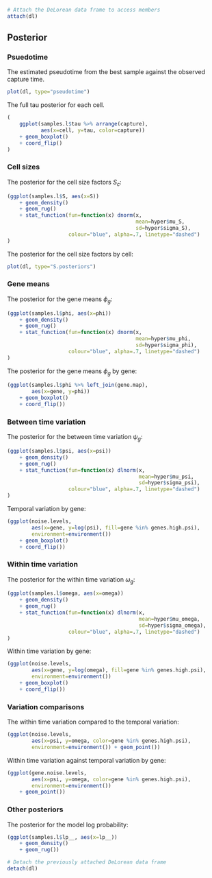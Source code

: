 ```r
# Attach the DeLorean data frame to access members
attach(dl)
```

## Posterior

### Psuedotime

The estimated pseudotime from the best sample against the observed
capture time.
```r
plot(dl, type="pseudotime")
```

The full tau posterior for each cell.
```r
(
    ggplot(samples.l$tau %>% arrange(capture),
           aes(x=cell, y=tau, color=capture))
    + geom_boxplot()
    + coord_flip()
)
```

### Cell sizes

The posterior for the cell size factors $S_c$:
```r
(ggplot(samples.l$S, aes(x=S))
    + geom_density()
    + geom_rug()
    + stat_function(fun=function(x) dnorm(x,
                                          mean=hyper$mu_S,
                                          sd=hyper$sigma_S),
                    colour="blue", alpha=.7, linetype="dashed")
)
```

The posterior for the cell size factors by cell:
```r
plot(dl, type="S.posteriors")
```


### Gene means

The posterior for the gene means $\phi_g$:
```r
(ggplot(samples.l$phi, aes(x=phi))
    + geom_density()
    + geom_rug()
    + stat_function(fun=function(x) dnorm(x,
                                          mean=hyper$mu_phi,
                                          sd=hyper$sigma_phi),
                    colour="blue", alpha=.7, linetype="dashed")
)
```

The posterior for the gene means $\phi_g$ by gene:
```r
(ggplot(samples.l$phi %>% left_join(gene.map),
        aes(x=gene, y=phi))
    + geom_boxplot()
    + coord_flip())
```

### Between time variation

The posterior for the between time variation $\psi_g$:
```r
(ggplot(samples.l$psi, aes(x=psi))
    + geom_density()
    + geom_rug()
    + stat_function(fun=function(x) dlnorm(x,
                                           mean=hyper$mu_psi,
                                           sd=hyper$sigma_psi),
                    colour="blue", alpha=.7, linetype="dashed")
)
```

Temporal variation by gene:
```r
(ggplot(noise.levels,
        aes(x=gene, y=log(psi), fill=gene %in% genes.high.psi),
        environment=environment())
    + geom_boxplot()
    + coord_flip())
```

### Within time variation

The posterior for the within time variation $\omega_g$:
```r
(ggplot(samples.l$omega, aes(x=omega))
    + geom_density()
    + geom_rug()
    + stat_function(fun=function(x) dlnorm(x,
                                           mean=hyper$mu_omega,
                                           sd=hyper$sigma_omega),
                    colour="blue", alpha=.7, linetype="dashed")
)
```

Within time variation by gene:
```r
(ggplot(noise.levels,
        aes(x=gene, y=log(omega), fill=gene %in% genes.high.psi),
        environment=environment())
    + geom_boxplot()
    + coord_flip())
```


### Variation comparisons

The within time variation compared to the temporal variation:
```r
(ggplot(noise.levels,
        aes(x=psi, y=omega, color=gene %in% genes.high.psi),
        environment=environment()) + geom_point())
```

Within time variation against temporal variation by gene:
```r
(ggplot(gene.noise.levels,
        aes(x=psi, y=omega, color=gene %in% genes.high.psi),
        environment=environment())
    + geom_point())
```


### Other posteriors

The posterior for the model log probability:
```r
(ggplot(samples.l$lp__, aes(x=lp__))
    + geom_density()
    + geom_rug())
```


```r
# Detach the previously attached DeLorean data frame
detach(dl)
```
